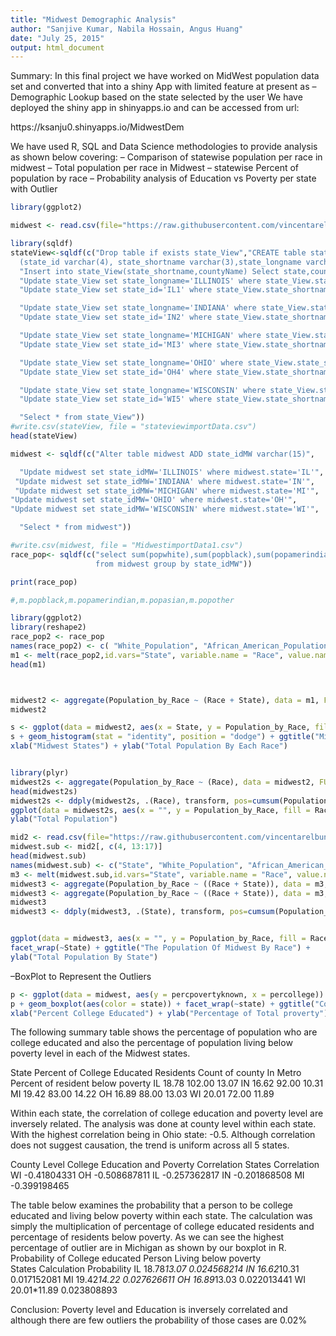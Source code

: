 ```yaml
---
title: "Midwest Demographic Analysis"
author: "Sanjive Kumar, Nabila Hossain, Angus Huang"
date: "July 25, 2015"
output: html_document
---
```

Summary: In this final project we have worked on MidWest population data set and converted that into a shiny App with limited feature at present as
-- Demographic Lookup based on the state selected by the user
We have deployed the shiny app in shinyapps.io and can be accessed from url: 

https://ksanju0.shinyapps.io/MidwestDem

We have used R, SQL and Data Science methodologies to provide analysis as shown below covering:
-- Comparison of statewise population per race in midwest
-- Total population per race in Midwest
-- statewise Percent of population by race
-- Probability analysis of Education vs Poverty per state with Outlier


```r
library(ggplot2)

midwest <- read.csv(file="https://raw.githubusercontent.com/vincentarelbundock/Rdatasets/master/csv/ggplot2/midwest.csv", header=TRUE, sep=",") 

library(sqldf)
stateView<-sqldf(c("Drop table if exists state_View","CREATE table state_View
  (state_id varchar(4), state_shortname varchar(3),state_longname varchar(15), countyName varchar(10));",
  "Insert into state_View(state_shortname,countyName) Select state,county from midwest", 
  "Update state_View set state_longname='ILLINOIS' where state_View.state_shortname='IL'",
  "Update state_View set state_id='IL1' where state_View.state_shortname='IL'",

  "Update state_View set state_longname='INDIANA' where state_View.state_shortname='IN'",
  "Update state_View set state_id='IN2' where state_View.state_shortname='IN'",

  "Update state_View set state_longname='MICHIGAN' where state_View.state_shortname='MI'",
  "Update state_View set state_id='MI3' where state_View.state_shortname='MI'",

  "Update state_View set state_longname='OHIO' where state_View.state_shortname='OH'",
  "Update state_View set state_id='OH4' where state_View.state_shortname='OH'",

  "Update state_View set state_longname='WISCONSIN' where state_View.state_shortname='WI'",
  "Update state_View set state_id='WI5' where state_View.state_shortname='WI'",

  "Select * from state_View"))
#write.csv(stateView, file = "stateviewimportData.csv")
head(stateView)

midwest <- sqldf(c("Alter table midwest ADD state_idMW varchar(15)",

  "Update midwest set state_idMW='ILLINOIS' where midwest.state='IL'",
 "Update midwest set state_idMW='INDIANA' where midwest.state='IN'",
 "Update midwest set state_idMW='MICHIGAN' where midwest.state='MI'",
"Update midwest set state_idMW='OHIO' where midwest.state='OH'",
"Update midwest set state_idMW='WISCONSIN' where midwest.state='WI'",

  "Select * from midwest"))

#write.csv(midwest, file = "MidwestimportData1.csv")
race_pop<- sqldf(c("select sum(popwhite),sum(popblack),sum(popamerindian), sum(popasian), sum(popother),state_idMW
                   from midwest group by state_idMW"))

print(race_pop)

#,m.popblack,m.popamerindian,m.popasian,m.popother

library(ggplot2)
library(reshape2)
race_pop2 <- race_pop
names(race_pop2) <- c( "White_Population", "African_American_Population", "Native_American_Population", "Asian_American_Population", "Population_Other_Races", "State")
m1 <- melt(race_pop2,id.vars="State", variable.name = "Race", value.name = "Population_by_Race" )
head(m1)



midwest2 <- aggregate(Population_by_Race ~ (Race + State), data = m1, FUN = 'sum')
midwest2

s <- ggplot(data = midwest2, aes(x = State, y = Population_by_Race, fill = Race))
s + geom_histogram(stat = "identity", position = "dodge") + ggtitle("Midwest States And Total Population By Each Race") +
xlab("Midwest States") + ylab("Total Population By Each Race")


library(plyr)
midwest2s <- aggregate(Population_by_Race ~ (Race), data = midwest2, FUN = 'sum')
head(midwest2s)
midwest2s <- ddply(midwest2s, .(Race), transform, pos=cumsum(Population_by_Race)-0.5*(Population_by_Race))
ggplot(data = midwest2s, aes(x = "", y = Population_by_Race, fill = Race)) + geom_bar(stat = "identity", color = 'black') + coord_polar(theta="y") +  guides(fill=guide_legend(override.aes=list(colour=NA))) + ggtitle("The Total Population The Midwest By Race") +
ylab("Total Population") 

mid2 <- read.csv(file="https://raw.githubusercontent.com/vincentarelbundock/Rdatasets/master/csv/ggplot2/midwest.csv", header=TRUE, sep=",") 
midwest.sub <- mid2[, c(4, 13:17)]
head(midwest.sub)
names(midwest.sub) <- c("State", "White_Population", "African_American_Population", "Native_American_Population", "Asian_American_Population", "Population_Other_Races")
m3 <- melt(midwest.sub,id.vars="State", variable.name = "Race", value.name = "Population_by_Race")
midwest3 <- aggregate(Population_by_Race ~ ((Race + State)), data = m3, FUN = 'sum')
midwest3 <- aggregate(Population_by_Race ~ ((Race + State)), data = m3, FUN = 'mean')
midwest3
midwest3 <- ddply(midwest3, .(State), transform, pos=cumsum(Population_by_Race)-0.5*(Population_by_Race));


ggplot(data = midwest3, aes(x = "", y = Population_by_Race, fill = Race)) + geom_bar(stat = "identity", color = 'black') + coord_polar(theta="y")  + guides(fill=guide_legend(override.aes=list(colour=NA)))+
facet_wrap(~State) + ggtitle("The Population Of Midwest By Race") +
ylab("Total Population By State") 
```

--BoxPlot to Represent the Outliers
```r
p <- ggplot(data = midwest, aes(y = percpovertyknown, x = percollege))
p + geom_boxplot(aes(color = state)) + facet_wrap(~state) + ggtitle("College Education Vs Total Proverty by Each Midwest State") +
xlab("Percent College Educated") + ylab("Percentage of Total proverty")


```

The following summary table shows the percentage of population who are college educated and also the percentage of population living below poverty level in each of the Midwest states. 

State	Percent of College Educated Residents	Count of county In Metro	Percent of resident below poverty
IL	18.78	102.00	13.07
IN	16.62	92.00	10.31
MI	19.42	83.00	14.22
OH	16.89	88.00	13.03
WI	20.01	72.00	11.89

Within each state, the correlation of college education and poverty level are inversely related. The analysis was done at county level within each state. With the highest correlation being in Ohio state: -0.5.  Although correlation does not suggest causation, the trend is uniform across all 5 states. 

County Level College Education and Poverty Correlation
States	Correlation
WI	-0.41804331
OH	-0.508687811
IL	-0.257362817
IN	-0.201868508
MI	-0.399198465

The table below examines the probability that a person to be college educated and living below poverty within each state. The calculation was simply the multiplication of percentage of college educated residents and percentage of residents below poverty. As we can see the highest percentage of outlier are in Michigan as shown by our boxplot in R. 
Probability of College educated Person Living below poverty 	
States	Calculation 	Probability 
IL	18.78*13.07	0.024568214
IN	16.62*10.31	0.017152081
MI	19.42*14.22	0.027626611
OH	16.89*13.03	0.022013441
WI	20.01*11.89	0.023808893

Conclusion: 
Poverty level and Education is inversely correlated and although there are few outliers the probability of those cases are 0.02%

